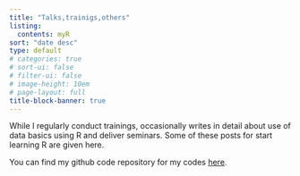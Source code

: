 ---
title: "Talks,trainigs,others"
listing:
  contents: myR
sort: "date desc"
type: default
# categories: true
# sort-ui: false
# filter-ui: false
# image-height: 10em
# page-layout: full
title-block-banner: true
---

While I regularly conduct trainings, occasionally writes in detail about use of data basics using R and deliver seminars. Some of these posts for start learning R are given here.

::: callout-tip
You can find my github code repository for my codes [here](https://github.com/zahedasghar).
:::

